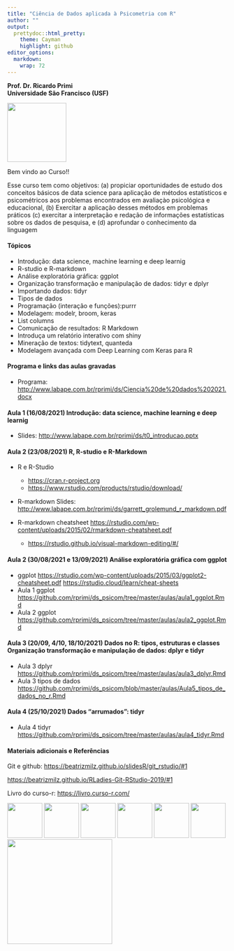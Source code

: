 ```yaml
---
title: "Ciência de Dados aplicada à Psicometria com R"
author: ""
output:
  prettydoc::html_pretty:
    theme: Cayman
    highlight: github
editor_options: 
  markdown: 
    wrap: 72
---
```


**Prof. Dr. Ricardo Primi**\
**Universidade São Francisco (USF)**

![](images/logo-usf.png){width="135"}

Bem vindo ao Curso!!

Esse curso tem como objetivos: (a) propiciar oportunidades de estudo dos
conceitos básicos de data science para aplicação de métodos estatísticos
e psicométricos aos problemas encontrados em avaliaçào psicológica e
educacional, (b) Exercitar a aplicação desses métodos em problemas
práticos (c) exercitar a interpretação e redação de informações
estatísticas sobre os dados de pesquisa, e (d) aprofundar o conhecimento
da linguagem

#### Tópicos

-   Introdução: data science, machine learning e deep learnig
-   R-studio e R-markdown
-   Análise exploratória gráfica: ggplot
-   Organização transformação e manipulação de dados: tidyr e dplyr
-   Importando dados: tidyr
-   Tipos de dados
-   Programação (interação e funções):purrr
-   Modelagem: modelr, broom, keras
-   List columns
-   Comunicação de resultados: R Markdown
-   Introduça um relatório interativo com shiny
-   Mineração de textos: tidytext, quanteda
-   Modelagem avançada com Deep Learning com Keras para R

#### Programa e links das aulas gravadas

-   Programa:
    <http://www.labape.com.br/rprimi/ds/Ciencia%20de%20dados%202021.docx>

#### Aula 1 (16/08/2021) Introdução: data science, machine learning e deep learnig

-   Slides: <http://www.labape.com.br/rprimi/ds/t0_introducao.pptx>

#### Aula 2 (23/08/2021) R, R-studio e R-Markdown

-   R e R-Studio

    -   <https://cran.r-project.org>
    -   <https://www.rstudio.com/products/rstudio/download/>

-   R-markdown Slides:
    <http://www.labape.com.br/rprimi/ds/garrett_grolemund_r_markdown.pdf>

-   R-markdown cheatsheet
    <https://rstudio.com/wp-content/uploads/2015/02/rmarkdown-cheatsheet.pdf>

    -   <https://rstudio.github.io/visual-markdown-editing/#/>

#### Aula 2 (30/08/2021 e 13/09/2021) Análise exploratória gráfica com ggplot

-   ggplot
    <https://rstudio.com/wp-content/uploads/2015/03/ggplot2-cheatsheet.pdf>
    <https://rstudio.cloud/learn/cheat-sheets>
-   Aula 1 ggplot 
    <https://github.com/rprimi/ds_psicom/tree/master/aulas/aula1_ggplot.Rmd> 
-   Aula 2 ggplot 
    <https://github.com/rprimi/ds_psicom/tree/master/aulas/aula2_ggplot.Rmd> 

#### Aula 3 (20/09, 4/10, 18/10/2021) Dados no R: tipos, estruturas e classes Organização transformação e manipulação de dados: dplyr e tidyr  

-   Aula 3 dplyr
    <https://github.com/rprimi/ds_psicom/tree/master/aulas/aula3_dplyr.Rmd>  
-   Aula 3 tipos de dados  
    <https://github.com/rprimi/ds_psicom/blob/master/aulas/Aula5_tipos_de_dados_no_r.Rmd>  
    
#### Aula 4 (25/10/2021) Dados "arrumados": tidyr  

-   Aula 4 tidyr 
    <https://github.com/rprimi/ds_psicom/tree/master/aulas/aula4_tidyr.Rmd> 


#### Materiais adicionais e Referências

Git e github: <https://beatrizmilz.github.io/slidesR/git_rstudio/#1>

<https://beatrizmilz.github.io/RLadies-Git-RStudio-2019/#1>

Livro do curso-r: <https://livro.curso-r.com/>

<img src="../imagens/rmarkdown.png" width="80"/>
<img src="../imagens/tidyverse.png" width="80"/>
<img src="../imagens/ggplot2.png" width="80"/>
<img src="../imagens/dplyr.png" width="80"/>
<img src="../imagens/tidyr.png" width="80"/>
<img src="../imagens/purrr.png" width="80"/>
<img src="../imagens/keras.png" width="240"/>
